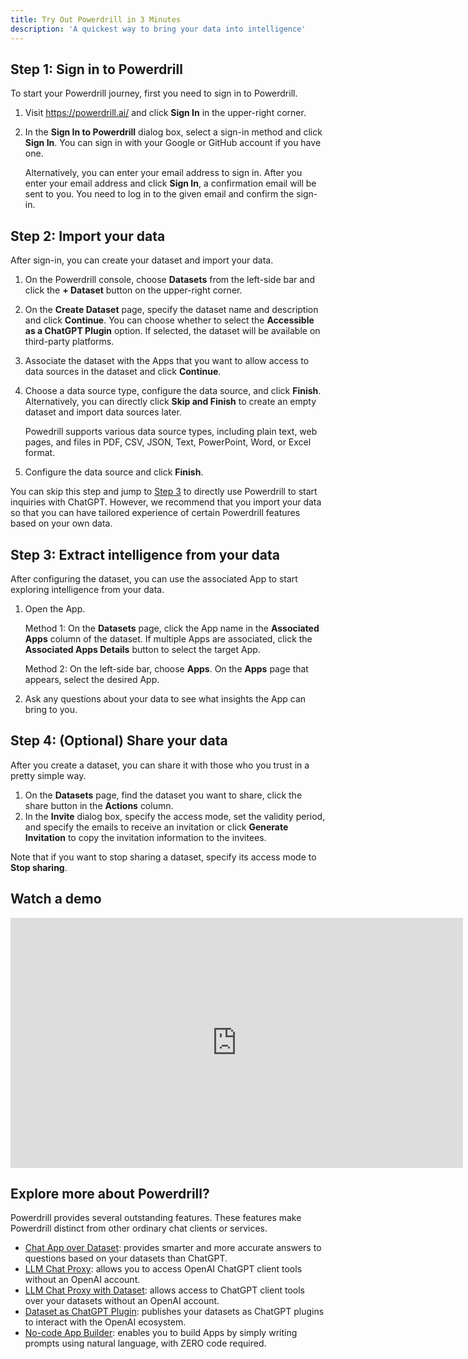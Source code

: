 ```yaml
---
title: Try Out Powerdrill in 3 Minutes
description: 'A quickest way to bring your data into intelligence'
---
```


## Step 1: Sign in to Powerdrill

To start your Powerdrill journey, first you need to sign in to Powerdrill.

1. Visit https://powerdrill.ai/ and click **Sign In** in the upper-right corner.
2. In the **Sign In to Powerdrill** dialog box, select a sign-in method and click **Sign In**.
    You can sign in with your Google or GitHub account if you have one. 
    
    Alternatively, you can enter your email address to sign in. After you enter your email address and click **Sign In**, a confirmation email will be sent to you. You need to log in to the given email and confirm the sign-in.

## Step 2: Import your data

After sign-in, you can create your dataset and import your data. 

1. On the Powerdrill console, choose **Datasets** from the left-side bar and click the **+ Dataset** button on the upper-right corner.

2. On the **Create Dataset** page, specify the dataset name and description and click **Continue**.
    You can choose whether to select the **Accessible as a ChatGPT Plugin** option. If selected, the dataset will be available on third-party platforms.
3. Associate the dataset with the Apps that you want to allow access to data sources in the dataset and click **Continue**.
4. Choose a data source type, configure the data source, and click **Finish**. Alternatively, you can directly click **Skip and Finish** to create an empty dataset and import data sources later.

    Powedrill supports various data source types, including plain text, web pages, and files in PDF, CSV, JSON, Text, PowerPoint, Word, or Excel format.

5. Configure the data source and click **Finish**.

You can skip this step and jump to [Step 3](#step-3-extract-intelligence-from-your-data) to directly use Powerdrill to start inquiries with ChatGPT. However, we recommend that you import your data so that you can have tailored experience of certain Powerdrill features based on your own data.



## Step 3: Extract intelligence from your data

After configuring the dataset, you can use the associated App to start exploring intelligence from your data.



1. Open the App.

    Method 1: On the **Datasets** page, click the App name in the **Associated Apps** column of the dataset. If multiple Apps are associated, click the **Associated Apps Details** button to select the target App.

    Method 2: On the left-side bar, choose **Apps**. On the **Apps** page that appears, select the desired App.

2. Ask any questions about your data to see what insights the App can bring to you.


## Step 4: (Optional) Share your data

After you create a dataset, you can share it with those who you trust in a pretty simple way.

1. On the **Datasets** page, find the dataset you want to share, click the share button in the **Actions** column.
2. In the **Invite** dialog box, specify the access mode, set the validity period, and specify the emails to receive an invitation or click **Generate Invitation** to copy the invitation information to the invitees.

Note that if you want to stop sharing a dataset, specify its access mode to **Stop sharing**.

## Watch a demo

<iframe width="724" height="400" src="https://www.youtube.com/embed/Btx3Zs9TqOw" title="Quick start - https://powerdrill.ai" frameborder="0" allow="accelerometer; autoplay; clipboard-write; encrypted-media; gyroscope; picture-in-picture; web-share" allowfullscreen></iframe>

## Explore more about Powerdrill?

Powerdrill provides several outstanding features. These features make Powerdrill distinct from other ordinary chat clients or services. 

* [Chat App over Dataset](/features/chat-app): provides smarter and more accurate answers to questions based on your datasets than ChatGPT.
* [LLM Chat Proxy](/features/proxy): allows you to access OpenAI ChatGPT client tools without an OpenAI account.
* [LLM Chat Proxy with Dataset](/features/dataset-proxy): allows access to ChatGPT client tools over your datasets without an OpenAI account.
* [Dataset as ChatGPT Plugin](/features/dataset-chatgpt-plugin): publishes your datasets as ChatGPT plugins to interact with the OpenAI ecosystem.
* [No-code App Builder](/features/no-code-add-builder): enables you to build Apps by simply writing prompts using natural language, with ZERO code required.
